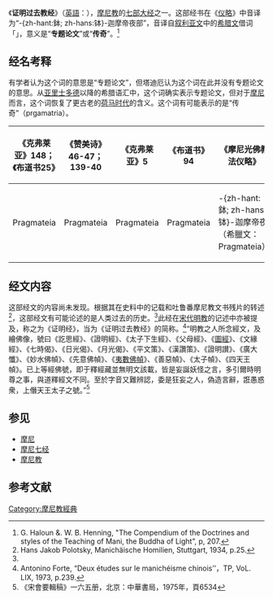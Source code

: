 《'''证明过去教经'''》（[[英語|英語]]：{{lang|en|The Pragmateia}}），[[摩尼教|摩尼教]]的[[摩尼七经|七部大经]]之一。这部经书在《[[摩尼光佛教法仪略|仪略]]》中音译为“-{zh-hant:鉢; zh-hans:钵}-迦摩帝夜部”，音译自[[叙利亚文|叙利亚文]]中的[[希腊文|希腊文]]借词「{{lang|el|πραγματεία}}」，意义是“'''专题论文'''”或“'''传奇'''”。<ref name="#1">G. Haloun &. W. B. Henning, "The Compendium of the Doctrines and styles of the Teaching of Mani, the Buddha of Light”, p, 207.</ref>

== 经名考释 ==

有学者认为这个词的意思是“专题论文”，但塔迪厄认为这个词在此并没有专题论文的意思。从[[亚里士多德|亚里士多德]]以降的希腊语汇中，这个词确实表示专题论文，但对于[[摩尼|摩尼]]而言，这个词恢复了更古老的[[荷马时代|荷马时代]]的含义。这个词有可能表示的是“传奇”（prgamatria）。

{| class="wikitable"
|-
! 《克弗莱亚》148；《布道书25》 !! 《赞美诗》46-47；139-40 !! 《克弗莱亚》5 !! 《布道书》94 !! 《摩尼光佛教法仪略》
|-
| Pragmateia || Pragmateia || Pragmateia || Pragmateia || -{zh-hant:鉢; zh-hans:钵}-迦摩帝夜（希臘文：Pragmateia）
|}

== 经文内容 ==

这部经文的内容尚未发现。根据其在史料中的记载和吐鲁番摩尼教文书残片的转述<ref>Hans Jakob Polotsky, Manichäische Homilien, Stuttgart, 1934, p.25.</ref>，这部经文有可能论述的是人类过去的历史。<ref name="#1"/>此经在[[宋代|宋代]][[明教|明教]]的记述中亦被提及，称之为《证明经》，当为《证明过去教经》的简称。<ref>Antonino Forte, “Deux études sur le manichéisme chinois’’，TP, VoL. LIX, 1973, p.239.</ref>“明教之人所念經文，及繪佛像，號曰《訖思經》、《證明經》、《太子下生經》、《父母經》、《[[大二宗圖|圖經]]》、《文緣經》、《七時偈》、《日光偈》、《月光偈》、《平文策》、《漢讚策》、《證明讃》、《廣大懺》、《妙水佛幀》、《先意佛幀》、《[[夷數佛幀|夷數佛幀]]》、《善惡幀》、《太子幀》、《四天王幀》。已上等經佛號，即于釋經藏並無明文該載，皆是妄誕妖怪之言，多引爾時明尊之事，與道釋經文不同。至於字音又難辨認，委是狂妄之人，偽造言辭，誑愚惑衆，上僭天王太子之號。”<ref>《宋會要輯稿》一六五册，北京：中華書局，1975年，頁6534</ref>

== 参见 ==

*[[摩尼|摩尼]]
*[[摩尼七经|摩尼七经]]
*[[摩尼教|摩尼教]]

== 参考文献 ==

{{Reflist|30em}}

{{摩尼教页脚}}
[[Category:摩尼教經典|Category:摩尼教經典]]